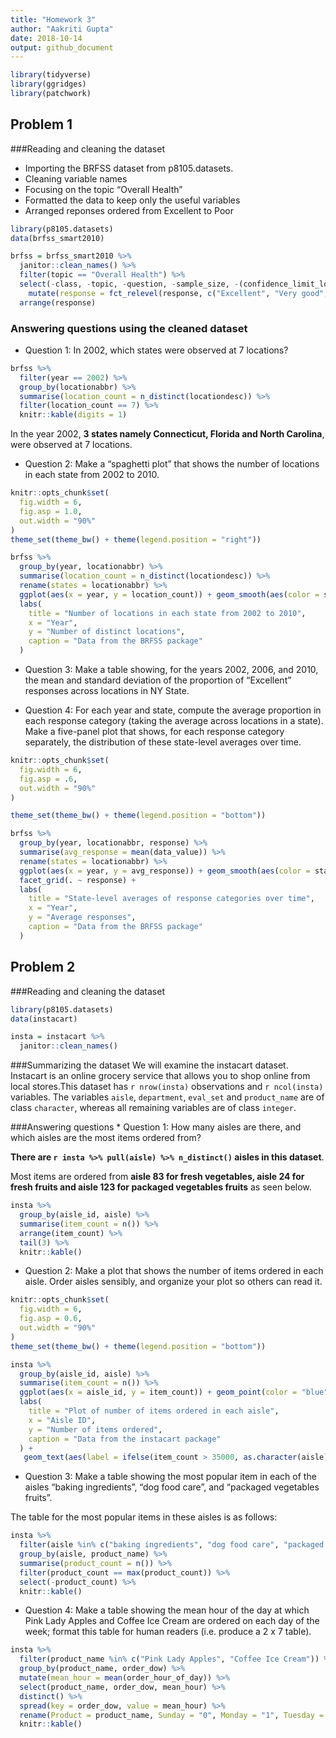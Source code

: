 ```yaml
---
title: "Homework 3"
author: "Aakriti Gupta"
date: 2018-10-14
output: github_document 
---
```



```r
library(tidyverse)
library(ggridges)
library(patchwork)
```

## **Problem 1**
###Reading and cleaning the dataset

* Importing the BRFSS dataset from p8105.datasets.
* Cleaning variable names
* Focusing on the topic "Overall Health"
* Formatted the data to keep only the useful variables
* Arranged reponses ordered from Excellent to Poor

```r
library(p8105.datasets)
data(brfss_smart2010)
```

```r
brfss = brfss_smart2010 %>% 
  janitor::clean_names() %>% 
  filter(topic == "Overall Health") %>% 
  select(-class, -topic, -question, -sample_size, -(confidence_limit_low:geo_location)) %>% 
    mutate(response = fct_relevel(response, c("Excellent", "Very good", "Good", "Fair", "Poor"))) %>%
  arrange(response)
```

### Answering questions using the cleaned dataset

* Question 1: In 2002, which states were observed at 7 locations?

```r
brfss %>% 
  filter(year == 2002) %>% 
  group_by(locationabbr) %>% 
  summarise(location_count = n_distinct(locationdesc)) %>%
  filter(location_count == 7) %>% 
  knitr::kable(digits = 1)
```

In the year 2002, **3 states namely Connecticut, Florida and North Carolina**, were observed at 7 locations.

* Question 2: Make a “spaghetti plot” that shows the number of locations in each state from 2002 to 2010.

```r
knitr::opts_chunk$set(
  fig.width = 6,
  fig.asp = 1.0,
  out.width = "90%"
)
theme_set(theme_bw() + theme(legend.position = "right"))

brfss %>%
  group_by(year, locationabbr) %>% 
  summarise(location_count = n_distinct(locationdesc)) %>%
  rename(states = locationabbr) %>% 
  ggplot(aes(x = year, y = location_count)) + geom_smooth(aes(color = states), se = FALSE) + 
  labs(
    title = "Number of locations in each state from 2002 to 2010",
    x = "Year",
    y = "Number of distinct locations",
    caption = "Data from the BRFSS package"
  )
```

* Question 3: Make a table showing, for the years 2002, 2006, and 2010, the mean and standard deviation of the proportion of “Excellent” responses across locations in NY State.



* Question 4: For each year and state, compute the average proportion in each response category (taking the average across locations in a state). Make a five-panel plot that shows, for each response category separately, the distribution of these state-level averages over time.

```r
knitr::opts_chunk$set(
  fig.width = 6,
  fig.asp = .6,
  out.width = "90%"
)

theme_set(theme_bw() + theme(legend.position = "bottom"))

brfss %>% 
  group_by(year, locationabbr, response) %>% 
  summarise(avg_response = mean(data_value)) %>% 
  rename(states = locationabbr) %>% 
  ggplot(aes(x = year, y = avg_response)) + geom_smooth(aes(color = states), se = FALSE) + 
  facet_grid(. ~ response) +
  labs(
    title = "State-level averages of response categories over time",
    x = "Year",
    y = "Average responses",
    caption = "Data from the BRFSS package"
  )
```

## **Problem 2**
###Reading and cleaning the dataset

```r
library(p8105.datasets)
data(instacart)

insta = instacart %>% 
  janitor::clean_names()
```

###Summarizing the dataset
We will examine the instacart dataset. Instacart is an online grocery service that allows you to shop online from local stores.This dataset has `r nrow(insta)` observations and `r ncol(insta)` variables. The variables `aisle`, `department`, `eval_set` and `product_name` are of class `character`, whereas  all remaining variables are of class `integer`. 

###Answering questions
* Question 1: How many aisles are there, and which aisles are the most items ordered from?

**There are `r insta %>% pull(aisle) %>% n_distinct()` aisles in this dataset**.

Most items are ordered from **aisle 83 for fresh vegetables, aisle 24 for fresh fruits and aisle 123 for packaged vegetables fruits** as seen below.

```r
insta %>%
  group_by(aisle_id, aisle) %>% 
  summarise(item_count = n()) %>% 
  arrange(item_count) %>% 
  tail(3) %>% 
  knitr::kable()
```

* Question 2: Make a plot that shows the number of items ordered in each aisle. Order aisles sensibly, and organize your plot so others can read it.

```r
knitr::opts_chunk$set(
  fig.width = 6,
  fig.asp = 0.6,
  out.width = "90%"
)
theme_set(theme_bw() + theme(legend.position = "bottom"))

insta %>%
  group_by(aisle_id, aisle) %>% 
  summarise(item_count = n()) %>%
  ggplot(aes(x = aisle_id, y = item_count)) + geom_point(color = "blue") + 
  labs(
    title = "Plot of number of items ordered in each aisle",
    x = "Aisle ID",
    y = "Number of items ordered",
    caption = "Data from the instacart package"
  ) +
   geom_text(aes(label = ifelse(item_count > 35000, as.character(aisle),'')), hjust = 1.1, vjust = 1.1)
```

* Question 3: Make a table showing the most popular item in each of the aisles “baking ingredients”, “dog food care”, and “packaged vegetables fruits”.

The table for the most popular items in these aisles is as follows:

```r
insta %>% 
  filter(aisle %in% c("baking ingredients", "dog food care", "packaged vegetables fruits")) %>% 
  group_by(aisle, product_name) %>% 
  summarise(product_count = n()) %>%
  filter(product_count == max(product_count)) %>% 
  select(-product_count) %>% 
  knitr::kable()

```

* Question 4: Make a table showing the mean hour of the day at which Pink Lady Apples and Coffee Ice Cream are ordered on each day of the week; format this table for human readers (i.e. produce a 2 x 7 table).

```r
insta %>% 
  filter(product_name %in% c("Pink Lady Apples", "Coffee Ice Cream")) %>% 
  group_by(product_name, order_dow) %>%
  mutate(mean_hour = mean(order_hour_of_day)) %>% 
  select(product_name, order_dow, mean_hour) %>%
  distinct() %>%  
  spread(key = order_dow, value = mean_hour) %>% 
  rename(Product = product_name, Sunday = "0", Monday = "1", Tuesday = "2", Wednesday = "3", Thursday = "4", Friday = "5", Saturday = "6") %>% 
  knitr::kable()

```

